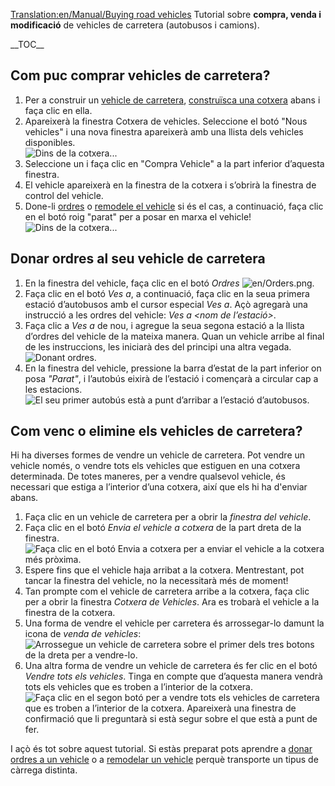 [[Translation:en/Manual/Buying road vehicles]]
{{ca/Tutorial}}
Tutorial sobre '''compra, venda i modificació''' de vehicles de carretera (autobusos i camions).

__TOC__ 
==Com puc comprar vehicles de carretera?==
# Per a construir un [[ca/Vehicles de carretera|vehicle de carretera]], [[ca/Manual/Construir cotxeres de vehicles|construïsca una cotxera]] abans i faça clic en ella.
# Apareixerà la finestra Cotxera de vehicles. Seleccione el botó "Nous vehicles" i una nova finestra apareixerà amb una llista dels vehicles disponibles.<br/>[[File:ca/tutorial bus 5.png|frame|none|Dins de la cotxera...]]
# Seleccione un i faça clic en "Compra Vehicle" a la part inferior d’aquesta finestra.
# El vehicle apareixerà en la finestra de la cotxera i s’obrirà la finestra de control del vehicle.
# Done-li [[ca/Manual/Ordres|ordres]] o [[ca/Remodelar|remodele el vehicle]] si és el cas, a continuació, faça clic en el botó roig "parat" per a posar en marxa el vehicle!<br/>[[File:ca/stopped bus.png|frame|none|Dins de la cotxera...]]

==Donar ordres al seu vehicle de carretera==
# En la finestra del vehicle, faça clic en el botó ''Ordres'' [[File:en/Orders.png]].
# Faça clic en el botó ''Ves a'', a continuació, faça clic en la seua primera estació d’autobusos amb el cursor especial ''Ves a''. Açò agregarà una instrucció a les ordres del vehicle: ''Ves a <nom de l’estació>''.
# Faça clic a ''Ves a'' de nou, i agregue la seua segona estació a la llista d’ordres del vehicle de la mateixa manera. Quan un vehicle arribe al final de les instruccions, les iniciarà des del principi una altra vegada.<br/>[[File:ca/tutorial bus 6.png|frame|none|Donant ordres.]]
# En la finestra del vehicle, pressione la barra d’estat de la part inferior on posa ''"Parat"'', i l’autobús eixirà de l’estació i començarà a circular cap a les estacions.<br/>[[File:ca/Tutorial bus 7.png|frame|none|El seu primer autobús està a punt d’arribar a l’estació d’autobusos.]]

==Com venc o elimine els vehicles de carretera?==
Hi ha diverses formes de vendre un vehicle de carretera. Pot vendre un vehicle només, o vendre tots els vehicles que estiguen en una cotxera determinada. De totes maneres, per a vendre qualsevol vehicle, és necessari que estiga a l’interior d’una cotxera, així que els hi ha d'enviar abans.
# Faça clic en un vehicle de carretera per a obrir la ''finestra del vehicle''.
# Faça clic en el botó ''Envia el vehicle a cotxera'' de la part dreta de la finestra.<br/>[[File:ca/Buying-road-vehicles-6.png|none|frame|Faça clic en el botó Envia a cotxera per a enviar el vehicle a la cotxera més pròxima.]]
# Espere fins que el vehicle haja arribat a la cotxera. Mentrestant, pot tancar la finestra del vehicle, no la necessitarà més de moment!
# Tan prompte com el vehicle de carretera arribe a la cotxera, faça clic per a obrir la finestra ''Cotxera de Vehicles''. Ara es trobarà el vehicle a la finestra de la cotxera.
# Una forma de vendre el vehicle per carretera és arrossegar-lo damunt la icona de ''venda de vehicles'':<br/>[[File:ca/Buying-road-vehicles-7.png|none|frame|Arrossegue un vehicle de carretera sobre el primer dels tres botons de la dreta per a vendre-lo.]]
# Una altra forma de vendre un vehicle de carretera és fer clic en el botó ''Vendre tots els vehicles''. Tinga en compte que d’aquesta manera vendrà tots els vehicles que es troben a l’interior de la cotxera.<br/>[[File:ca/Buying-road-vehicles-8.png|none|frame|Faça clic en el segon botó per a vendre tots els vehicles de carretera que es troben a l’interior de la cotxera. Apareixerà una finestra de confirmació que li preguntarà si està segur sobre el que està a punt de fer.]]

I açò és tot sobre aquest tutorial. Si estàs preparat pots aprendre a [[ca/Manual/Ordres|donar ordres a un vehicle]] o a [[ca/Remodelar|remodelar un vehicle]] perquè transporte un tipus de càrrega distinta.
